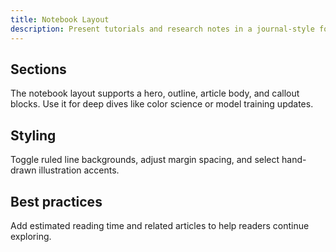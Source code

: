 ```yaml
---
title: Notebook Layout
description: Present tutorials and research notes in a journal-style format.
---
```


## Sections

The notebook layout supports a hero, outline, article body, and callout blocks. Use it for deep dives like color science or model training updates.

## Styling

Toggle ruled line backgrounds, adjust margin spacing, and select hand-drawn illustration accents.

## Best practices

Add estimated reading time and related articles to help readers continue exploring.

